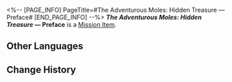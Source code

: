 <%-- [PAGE_INFO]
PageTitle=#The Adventurous Moles: Hidden Treasure — Preface#
[END_PAGE_INFO] --%>
{{Item Infobox
|title       = ''The Adventurous Moles: Hidden Treasure'' &mdash; Preface
|id          = 140169
|image       = Item ''The Adventurous Moles- Hidden Treasure'' &mdash; Preface.png
|type        = Mission Item
|invCategory = Missions
|rarity      = 3
|effect      = 
|description = A few pages from a children's adventure book very popular in Belobog.
}}
{{Description|''"The Moles, the Moles, are brilliant and strong! The Moles, the Moles, take the reins!"''}}
'''''The Adventurous Moles: Hidden Treasure'' &mdash; Preface''' is a [[Mission Item]].

==Other Languages==
{{Other Languages
|en   = ''The Adventurous Moles: Hidden Treasure'' &mdash; Preface
|zhs  = 《冒险鼹鼠队：隐形的宝藏》前言
|zht  = 《冒險鼴鼠隊：隱形的寶藏》前言
|ja   = 『モグラ冒険隊・見えない宝物』序文
|ko   = ≪두더지 모험단: 숨겨진 보물≫ 머리말
|es   = Prólogo de «Los topos aventureros: el tesoro invisible»
|fr   = ''Les Taupes aventurières&nbsp;: Le trésor caché'' &mdash; Préface
|ru   = Кроты-приключенцы: Спрятанное сокровище. Предисловие
|th   = "การผจญภัยของแก๊งตัวตุ่น: สมบัติเร้นลับ" - คำนำ
|vi   = "Đội Chuột Chũi Phiêu Lưu: Kho Báu Ẩn Giấu" - Lời Mở Đầu
|de   = „Die abenteuerlustigen Maulwürfe: Verborgener Schatz“ – Vorwort
|id   = "Petualang The Moles: Harta Karun Tersembunyi" &mdash; Kata Pengantar
|pt   = "As Toupeiras Aventureiras: Tesouro Escondido" &mdash; Prefácio
}}

==Change History==
{{Change History|1.0}}